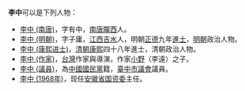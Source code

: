 '''李中'''可以是下列人物：
* [[李中_(南唐)|李中 (南唐)]]，字有中，[[南唐|南唐]][[隴西|隴西]]人。
* [[李中_(明朝)|李中 (明朝)]]，字子庸，[[江西|江西]][[吉水|吉水]]人，明朝[[正德_(明朝)|正德]]九年[[進士|進士]]，[[明朝|明朝]]政治人物。
* [[李中_(康熙进士)|李中 (康熙进士)]]，[[清朝|清朝]][[康熙|康熙]]四十八年進士，清朝政治人物。
* [[李中_(作家)|李中 (作家)]]，[[台灣|台灣]]作家與導演，作家[[小野|小野]]（李遠）之子。
* [[李中_(議員)|李中 (議員)]]，為[[中國國民黨|中國國民黨]]籍，[[臺中市議會|臺中市議會]]議員。
* [[李中_(1968年)|李中 (1968年)]]，现任[[安徽省国资委|安徽省国资委]]主任。

{{disambig|Z中|Cat=二字李姓人名消歧义}}